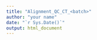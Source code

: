 ```yaml
---
title: "Alignment_QC_CT_<batch>"
author: "your name"
date: "`r Sys.Date()`"
output: html_document
---
```

